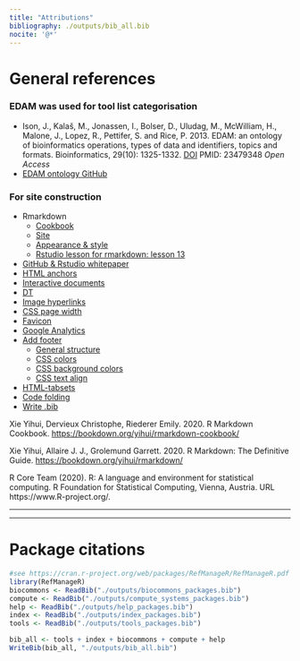 ```yaml
---
title: "Attributions"
bibliography: ./outputs/bib_all.bib
nocite: '@*'
---
```


# General references 

### EDAM was used for tool list categorisation

- Ison, J., Kalaš, M., Jonassen, I., Bolser, D., Uludag, M., McWilliam, H., Malone, J., Lopez, R., Pettifer, S. and Rice, P. 2013. EDAM: an ontology of bioinformatics operations, types of data and identifiers, topics and formats. Bioinformatics, 29(10): 1325-1332. [DOI](https://doi.org/10.1093/bioinformatics/btt113) PMID: 23479348 *Open Access*
- [EDAM ontology GitHub](https://github.com/edamontology/edamontology)

### For site construction

- Rmarkdown
     - [Cookbook](https://bookdown.org/yihui/rmarkdown-cookbook/)
     - [Site](https://bookdown.org/yihui/rmarkdown/rmarkdown-site.html)
     - [Appearance & style](https://bookdown.org/yihui/rmarkdown/html-document.html#appearance-and-style)
     - [Rstudio lesson for rmarkdown: lesson 13](https://rmarkdown.rstudio.com/lesson-13.html)
- [GitHub & Rstudio whitepaper](https://resources.github.com/whitepapers/github-and-rstudio/)
- [HTML anchors](https://stackoverflow.com/a/7015050)
- [Interactive documents](https://bookdown.org/yihui/rmarkdown/interactive-documents.html)
- [DT](https://rstudio.github.io/DT/)
- [Image hyperlinks](https://stackoverflow.com/a/42235353)
- [CSS page width](https://stackoverflow.com/a/46564977)
- [Favicon](https://bookdown.org/yihui/rmarkdown-cookbook/favicon.html)
- [Google Analytics](https://stackoverflow.com/a/45169407)
- [Add footer](https://bookdown.org/yihui/rmarkdown-cookbook/include-html.html)
     - [General structure](https://github.com/rstudio/rmarkdown/issues/1761#issuecomment-574875775)
     - [CSS colors](https://www.w3schools.com/cssref/css_colors.asp)
     - [CSS background colors](https://stackoverflow.com/a/38387051)
     - [CSS text align](https://www.w3schools.com/cssref/pr_text_text-align.ASP)
- [HTML-tabsets](https://bookdown.org/yihui/rmarkdown-cookbook/html-tabs.html)
- [Code folding](https://bookdown.org/yihui/rmarkdown-cookbook/fold-show.html)
- [Write .bib](https://bookdown.org/yihui/rmarkdown-cookbook/write-bib.html)

Xie Yihui, Dervieux Christophe, Riederer Emily. 2020. R Markdown Cookbook. [https://bookdown.org/yihui/rmarkdown-cookbook/](https://bookdown.org/yihui/rmarkdown-cookbook/)

Xie Yihui, Allaire J. J., Grolemund Garrett. 2020. R Markdown: The Definitive Guide. [https://bookdown.org/yihui/rmarkdown/](https://bookdown.org/yihui/rmarkdown/)

R Core Team (2020). R: A language and environment for statistical computing. R Foundation for Statistical Computing,
  Vienna, Austria. URL https://www.R-project.org/.

-----

-----

# Package citations

```r
#see https://cran.r-project.org/web/packages/RefManageR/RefManageR.pdf
library(RefManageR)
biocommons <- ReadBib("./outputs/biocommons_packages.bib")
compute <- ReadBib("./outputs/compute_systems_packages.bib")
help <- ReadBib("./outputs/help_packages.bib")
index <- ReadBib("./outputs/index_packages.bib")
tools <- ReadBib("./outputs/tools_packages.bib")

bib_all <- tools + index + biocommons + compute + help
WriteBib(bib_all, "./outputs/bib_all.bib")
```

